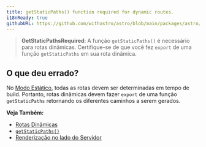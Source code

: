 ```yaml
---
title: getStaticPaths() function required for dynamic routes.
i18nReady: true
githubURL: https://github.com/withastro/astro/blob/main/packages/astro/src/core/errors/errors-data.ts
---
```


> **GetStaticPathsRequired**: A função `getStaticPaths()` é necessário para rotas dinâmicas. Certifique-se de que você fez `export` de uma função `getStaticPaths` em sua rota dinâmica.

## O que deu errado?

No [Modo Estático](/pt-br/guides/routing/#static-ssg-mode), todas as rotas devem ser determinadas em tempo de build. Portanto, rotas dinâmicas devem fazer `export` de uma função `getStaticPaths` retornando os diferentes caminhos a serem gerados.

**Veja Também:**
-  [Rotas Dinâmicas](/pt-br/guides/routing/#dynamic-routes)
-  [`getStaticPaths()`](/pt-br/reference/routing-reference/#getstaticpaths)
-  [Renderização no lado do Servidor](/pt-br/guides/on-demand-rendering/)
